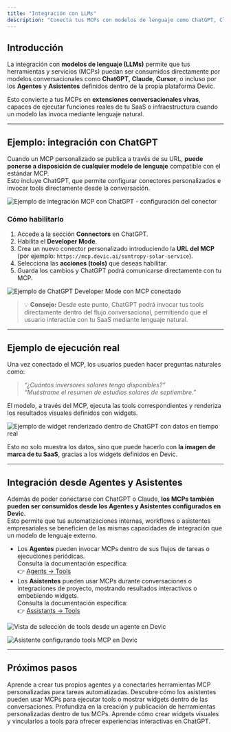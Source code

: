 ```yaml
---
title: "Integración con LLMs"
description: "Conecta tus MCPs con modelos de lenguaje como ChatGPT, Claude o Cursor, y habilita su uso desde agentes y asistentes en Devic."
---
```


## Introducción

La integración con **modelos de lenguaje (LLMs)** permite que tus herramientas y servicios (MCPs) puedan ser consumidos directamente por modelos conversacionales como **ChatGPT**, **Claude**, **Cursor**, o incluso por los **Agentes** y **Asistentes** definidos dentro de la propia plataforma Devic.

Esto convierte a tus MCPs en **extensiones conversacionales vivas**, capaces de ejecutar funciones reales de tu SaaS o infraestructura cuando un modelo las invoca mediante lenguaje natural.

---

## Ejemplo: integración con ChatGPT

Cuando un MCP personalizado se publica a través de su URL, **puede ponerse a disposición de cualquier modelo de lenguaje** compatible con el estándar MCP.\
Esto incluye ChatGPT, que permite configurar conectores personalizados e invocar tools directamente desde la conversación.

![Ejemplo de integración MCP con ChatGPT - configuración del conector](/chatgpt-configuration.png)

### Cómo habilitarlo

1. Accede a la sección **Connectors** en ChatGPT.
2. Habilita el **Developer Mode**.
3. Crea un nuevo conector personalizado introduciendo la **URL del MCP** (por ejemplo: `https://mcp.devic.ai/suntropy-solar-service`).
4. Selecciona las **acciones (tools)** que deseas habilitar.
5. Guarda los cambios y ChatGPT podrá comunicarse directamente con tu MCP.

![Ejemplo de ChatGPT Developer Mode con MCP conectado](/create-new-mcp.png)

> 💡 **Consejo:** Desde este punto, ChatGPT podrá invocar tus tools directamente dentro del flujo conversacional, permitiendo que el usuario interactúe con tu SaaS mediante lenguaje natural.

---

## Ejemplo de ejecución real

Una vez conectado el MCP, los usuarios pueden hacer preguntas naturales como:

> _“¿Cuántos inversores solares tengo disponibles?”_\
> _“Muéstrame el resumen de estudios solares de septiembre.”_

El modelo, a través del MCP, ejecuta las tools correspondientes y renderiza los resultados visuales definidos con widgets.

![Ejemplo de widget renderizado dentro de ChatGPT con datos en tiempo real](/integration-example.png)

Esto no solo muestra los datos, sino que puede hacerlo con **la imagen de marca de tu SaaS**, gracias a los widgets definidos en Devic.

---

## Integración desde Agentes y Asistentes

Además de poder conectarse con ChatGPT o Claude, **los MCPs también pueden ser consumidos desde los Agentes y Asistentes configurados en Devic**.\
Esto permite que tus automatizaciones internas, workflows o asistentes empresariales se beneficien de las mismas capacidades de integración que un modelo de lenguaje externo.

- Los **Agentes** pueden invocar MCPs dentro de sus flujos de tareas o ejecuciones periódicas.\
  Consulta la documentación específica:\
  👉 [Agents → Tools](../agents/tools)
- Los **Asistentes** pueden usar MCPs durante conversaciones o integraciones de proyecto, mostrando resultados interactivos o embebiendo widgets.\
  Consulta la documentación específica:\
  👉 [Assistants → Tools](../assistants/tools)

![Vista de selección de tools desde un agente en Devic](/add-my-mcp-agent.png)




![Asistente configurando tools MCP en Devic](/add-my-mcp2.png)

---

## Próximos pasos

<CardGroup cols={2}>
  <Card title="Agentes" icon="robot" href="../agents/overview">
    Aprende a crear tus propios agentes y a conectarles herramientas MCP personalizadas para tareas automatizadas.
  </Card>
  <Card title="Asistentes" icon="user" href="../assistants/overview">
    Descubre cómo los asistentes pueden usar MCPs para ejecutar tools o mostrar widgets dentro de las conversaciones.
  </Card>
  <Card title="MCP Tools" icon="code" href="../mcp/tools">
    Profundiza en la creación y publicación de herramientas personalizadas dentro de tus MCPs.
  </Card>
  <Card title="Widgets" icon="layout-grid" href="../mcp/widgets">
    Aprende cómo crear widgets visuales y vincularlos a tools para ofrecer experiencias interactivas en ChatGPT.
  </Card>
</CardGroup>